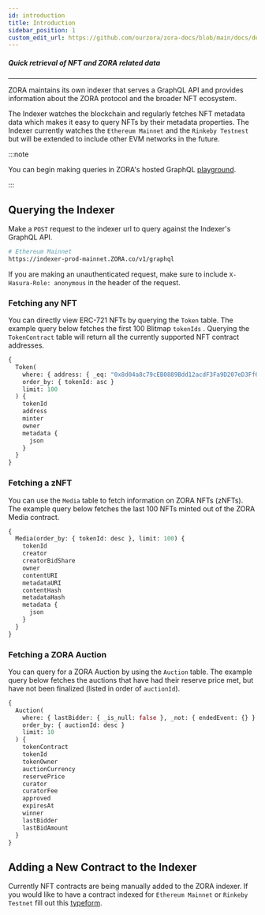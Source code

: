 ```yaml
---
id: introduction
title: Introduction
sidebar_position: 1
custom_edit_url: https://github.com/ourzora/zora-docs/blob/main/docs/developer-tools/indexer/introduction.mdx
---
```


##### Quick retrieval of NFT and ZORA related data

---

ZORA maintains its own indexer that serves a GraphQL API and provides information about the ZORA protocol and
the broader NFT ecosystem.

<!-- **[Indexer Diagram goes here]** -->

The Indexer watches the blockchain and regularly fetches NFT metadata data which makes it easy to query NFTs by their
metadata properties. The Indexer currently watches the `Ethereum Mainnet` and the `Rinkeby Testnest` but will be extended to include other EVM networks in the future.

:::note

You can begin making queries in ZORA's hosted GraphQL [playground](https://ourZORA.github.io/indexer-playground/).

:::

## Querying the Indexer

Make a `POST` request to the indexer url to query against the Indexer's GraphQL API.

```bash
# Ethereum Mainnet
https://indexer-prod-mainnet.ZORA.co/v1/graphql
```

If you are making an unauthenticated request, make sure to include `X-Hasura-Role: anonymous` in the header of the request.

### Fetching any NFT

You can directly view ERC-721 NFTs by querying the `Token` table. The example query below fetches the first 100 Blitmap `tokenIds` .
Querying the `TokenContract` table will return all the currently supported NFT contract addresses.

```graphql
{
  Token(
    where: { address: { _eq: "0x8d04a8c79cEB0889Bdd12acdF3Fa9D207eD3Ff63" } }
    order_by: { tokenId: asc }
    limit: 100
  ) {
    tokenId
    address
    minter
    owner
    metadata {
      json
    }
  }
}
```

### Fetching a zNFT

You can use the `Media` table to fetch information on ZORA NFTs (zNFTs). The example query below fetches the last 100 NFTs minted
out of the ZORA Media contract.

```graphql
{
  Media(order_by: { tokenId: desc }, limit: 100) {
    tokenId
    creator
    creatorBidShare
    owner
    contentURI
    metadataURI
    contentHash
    metadataHash
    metadata {
      json
    }
  }
}
```

### Fetching a ZORA Auction

You can query for a ZORA Auction by using the `Auction` table. The example query below fetches the auctions that have had
their reserve price met, but have not been finalized (listed in order of `auctionId`).

```graphql
{
  Auction(
    where: { lastBidder: { _is_null: false }, _not: { endedEvent: {} } }
    order_by: { auctionId: desc }
    limit: 10
  ) {
    tokenContract
    tokenId
    tokenOwner
    auctionCurrency
    reservePrice
    curator
    curatorFee
    approved
    expiresAt
    winner
    lastBidder
    lastBidAmount
  }
}
```

## Adding a New Contract to the Indexer

Currently NFT contracts are being manually added to the ZORA indexer. If you would like to
have a contract indexed for `Ethereum Mainnet` or `Rinkeby Testnet` fill out this [typeform](https://ourzora.typeform.com/to/cyLgJzHg).
